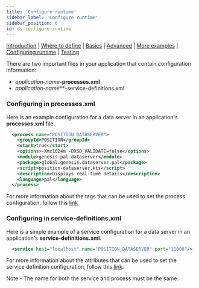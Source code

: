 ```yaml
---
title: 'Configure runtime'
sidebar_label: 'Configure runtime'
sidebar_position: 6
id: ds-configure-runtime
---
```


[Introduction](/creating-applications/defining-your-application/user-interface/data-servers/data-servers/) | [Where to define](/creating-applications/defining-your-application/user-interface/data-servers/ds-where-to-define/) | [Basics](/creating-applications/defining-your-application/user-interface/data-servers/ds-technical-details/) |  [Advanced](/creating-applications/defining-your-application/user-interface/data-servers/ds-advanced-technical-details/) | [More examples](/creating-applications/defining-your-application/user-interface/data-servers/ds-more-examples/) | [Configuring runtime](/creating-applications/defining-your-application/user-interface/data-servers/ds-configure-runtime/) | [Testing](/creating-applications/defining-your-application/user-interface/data-servers/ds-testing/)


There are two important files in your application that contain configuration information: 
- _application-name_**-processes.xml**
- _application-name_**-service-definitions.xml

### Configuring in processes.xml

Here is an example configuration for a data server in an application's **processes.xml** file.

```xml
  <process name="POSITION_DATASERVER">
    <groupId>POSITION</groupId>
    <start>true</start>
    <options>-Xmx1024m -DXSD_VALIDATE=false</options>
    <module>genesis-pal-dataserver</module>
    <package>global.genesis.dataserver.pal</package>
    <script>position-dataserver.kts</script>
    <description>Displays real-time details</description>
    <language>pal</language>
  </process>
```

For more information about the tags that can be used to set the process configuration, follow this [link](/creating-applications/configure-runtime/processes-xml)

### Configuring in service-definitions.xml

Here is a simple example of a service configuration for a data server in an application's **service-definitions.xml**.

```xml
  <service host="localhost" name="POSITION_DATASERVER" port="11000"/>
```

For more information about the attributes that can be used to set the service definition configuration, follow this [link](/creating-applications/configure-runtime/service-definitions).

Note - The name for both the service and process must be the same.